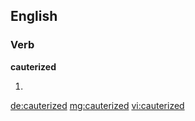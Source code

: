 ==English==

===Verb===
'''cauterized'''

# {{past of|cauterize}}

[[de:cauterized]]
[[mg:cauterized]]
[[vi:cauterized]]